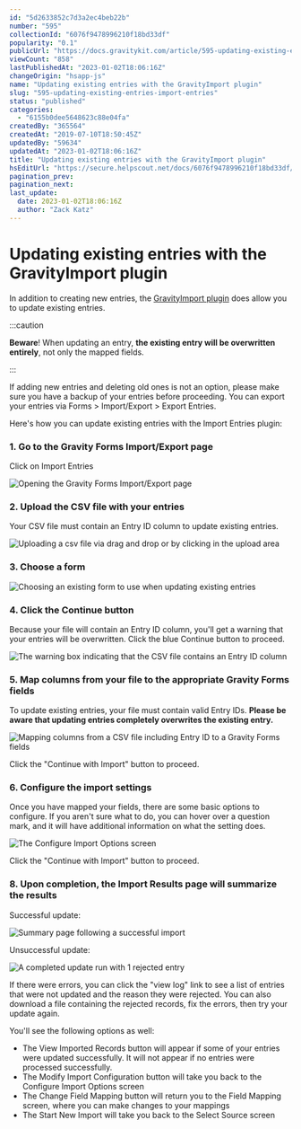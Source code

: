 ```yaml
---
id: "5d2633852c7d3a2ec4beb22b"
number: "595"
collectionId: "6076f9478996210f18bd33df"
popularity: "0.1"
publicUrl: "https://docs.gravitykit.com/article/595-updating-existing-entries-import-entries"
viewCount: "858"
lastPublishedAt: "2023-01-02T18:06:16Z"
changeOrigin: "hsapp-js"
name: "Updating existing entries with the GravityImport plugin"
slug: "595-updating-existing-entries-import-entries"
status: "published"
categories: 
  - "6155b0dee5648623c88e04fa"
createdBy: "365564"
createdAt: "2019-07-10T18:50:45Z"
updatedBy: "59634"
updatedAt: "2023-01-02T18:06:16Z"
title: "Updating existing entries with the GravityImport plugin"
hsEditUrl: "https://secure.helpscout.net/docs/6076f9478996210f18bd33df/article/5d2633852c7d3a2ec4beb22b"
pagination_prev: 
pagination_next: 
last_update:
  date: 2023-01-02T18:06:16Z
  author: "Zack Katz"
---
```


# Updating existing entries with the GravityImport plugin

In addition to creating new entries, the [GravityImport plugin](https://www.gravitykit.com/extensions/gravity-forms-entry-importer/) does allow you to update existing entries.


:::caution

**Beware**! When updating an entry, **the existing entry will be overwritten entirely**, not only the mapped fields.

:::

  If adding new entries and deleting old ones is not an option, please make sure you have a backup of your entries before proceeding. You can export your entries via Forms &gt; Import/Export &gt; Export Entries.

Here's how you can update existing entries with the Import Entries plugin:

### 1. Go to the Gravity Forms Import/Export page

Click on Import Entries

![Opening the Gravity Forms Import/Export page](https://s3.amazonaws.com/helpscout.net/docs/assets/54c58489e4b051242988532c/images/5db09b4304286364bc90cb60/file-cs8IjtHW7C.png)

### 2. Upload the CSV file with your entries

Your CSV file must contain an Entry ID column to update existing entries.

![Uploading a csv file via drag and drop or by clicking in the upload area](https://s3.amazonaws.com/helpscout.net/docs/assets/54c58489e4b051242988532c/images/5db09bdf04286364bc90cb6d/file-6v8bhFStji.png)

### 3. Choose a form

![Choosing an existing form to use when updating existing entries](https://s3.amazonaws.com/helpscout.net/docs/assets/54c58489e4b051242988532c/images/5db09d3704286364bc90cb7e/file-TT0mWCiXq8.png)

### 4. Click the Continue button

Because your file will contain an Entry ID column, you'll get a warning that your entries will be overwritten. Click the blue Continue button to proceed.

![The warning box indicating that the CSV file contains an Entry ID column](https://s3.amazonaws.com/helpscout.net/docs/assets/54c58489e4b051242988532c/images/5db09dd304286364bc90cb85/file-nPuA0wecBw.png)

### 5. Map columns from your file to the appropriate Gravity Forms fields

To update existing entries, your file must contain valid Entry IDs. **Please be aware that updating entries completely overwrites the existing entry.**

![Mapping columns from a CSV file including Entry ID to a Gravity Forms fields](https://s3.amazonaws.com/helpscout.net/docs/assets/54c58489e4b051242988532c/images/5db09ef62c7d3a7e9ae2f06b/file-RkrtlzMuYj.png)

Click the "Continue with Import" button to proceed.

### 6. Configure the import settings

Once you have mapped your fields, there are some basic options to configure. If you aren't sure what to do, you can hover over a question mark, and it will have additional information on what the setting does.

![The Configure Import Options screen](https://s3.amazonaws.com/helpscout.net/docs/assets/54c58489e4b051242988532c/images/5db09fb404286364bc90cbac/file-8OTEnK6FkO.png)

Click the "Continue with Import" button to proceed.

### 8. Upon completion, the Import Results page will summarize the results

Successful update:

![Summary page following a successful import](https://s3.amazonaws.com/helpscout.net/docs/assets/54c58489e4b051242988532c/images/5db0a0b604286364bc90cbb7/file-UP4U5ticOs.png)

Unsuccessful update:

![A completed update run with 1 rejected entry](https://s3.amazonaws.com/helpscout.net/docs/assets/54c58489e4b051242988532c/images/5db0b4a92c7d3a7e9ae2f178/file-1jJR8xLPUo.png)

If there were errors, you can click the "view log" link to see a list of entries that were not updated and the reason they were rejected. You can also download a file containing the rejected records, fix the errors, then try your update again.

You'll see the following options as well:

- The View Imported Records button will appear if some of your entries were updated successfully. It will not appear if no entries were processed successfully.
- The Modify Import Configuration button will take you back to the Configure Import Options screen
- The Change Field Mapping button will return you to the Field Mapping screen, where you can make changes to your mappings
- The Start New Import will take you back to the Select Source screen